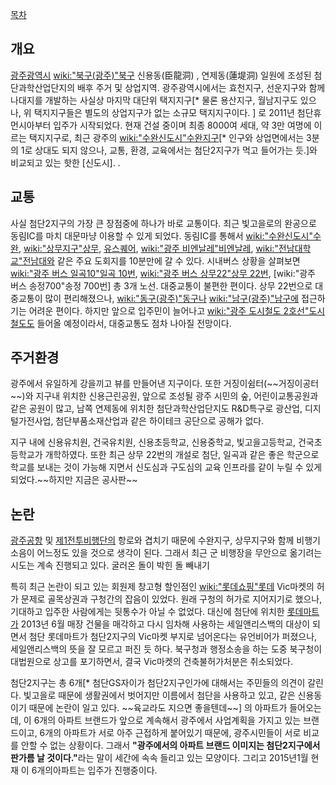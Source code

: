 [[목차]]
== 개요 ==
[[광주광역시]] [[wiki:"북구(광주)"북구]] 신용동(臣龍洞) , 연제동(蓮堤洞) 일원에 조성된 첨단과학산업단지의 배후 주거 및 상업지역. 광주광역시에서는 효천지구, 선운지구와 함께 나대지를 개발하는 사실상 마지막 대단위 택지지구[* 물론 용산지구, 월남지구도 있으나, 위 택지지구들은 별도의 상업지구가 없는 소규모 택지지구이다. ] 로 2011년 첨단휴먼시아부터 입주가 시작되었다. 현재 건설 중이며 최종 8000여 세대, 약 3만 여명에 이르는 택지지구로, 최근 광주의 [[wiki:"수완신도시"수완지구]][* 인구와 상업면에서는 3분의 1로 상대도 되지 않으나, 교통, 환경, 교육에서는 첨단2지구가 먹고 들어가는 듯.]와 비교되고 있는 핫한 [신도시].
.
== 교통 ==
사실 첨단2지구의 가장 큰 장점중에 하나가 바로 교통이다. 최근 빛고을로의 완공으로 동림IC를 마치 대문마냥 이용할 수 있게 되었다. 동림IC를 통해서 [[wiki:"수완신도시"수완]], [[wiki:"상무지구"상무]], [[유스퀘어]], [[wiki:"광주 비엔날레"비엔날레]], [[wiki:"전남대학교"전남대]]와 같은 주요 도회지를 10분만에 갈 수 있다. 시내버스 상황을 살펴보면 [[wiki:"광주 버스 일곡10"일곡 10번]], [[wiki:"광주 버스 상무22"상무 22번]], [wiki:"광주 버스 송정700"송정 700번] 총 3개 노선. 대중교통이 불편한 편이다. 상무 22번으로 대중교통이 많이 편리해졌으나, [[wiki:"동구(광주)"동구]]나 [[wiki:"남구(광주)"남구]]에 접근하기는 어려운 편이다. 하지만 앞으로 입주민이 늘어나고 [[wiki:"광주 도시철도 2호선"도시철도]]도 들어올 예정이라서, 대중교통도 점차 나아질 전망이다.

== 주거환경 ==
광주에서 유일하게 강을끼고 뷰를 만들어낸 지구이다. 또한 거징이쉼터(~~거징이공터~~)와 지구내 위치한 신용근린공원, 앞으로 조성될 광주 시민의 숲, 어린이교통공원과 같은 공원이 많고, 남쪽 연제동에 위치한 첨단과학산업단지도 R&D특구로 광산업, 디지털가전사업, 첨단부품소재산업과 같은 하이테크 공단으로 공해가 없다. 

지구 내에 신용유치원, 건국유치원, 신용초등학교, 신용중학교, 빛고을고등학교, 건국초등학교가 개학하였다. 또한 최근 상무 22번의 개설로 첨단, 일곡과 같은 좋은 학군으로 학교를 보내는 것이 가능해 지면서 신도심과 구도심의 교육 인프라를 같이 누릴 수 있게 되었다.~~하지만 지금은 공사판~~ 

== 논란 ==
[[광주공항]] 및 [[제1전투비행단]]의 항로와 겹치기 때문에 수완지구, 상무지구와 함께 비행기 소음이 어느정도 있을 것으로 생각이 된다. 그래서 최근 군 비행장을 무안으로 옮기려는 시도는 계속 진행되고 있다. 굴러온 돌이 박힌 돌 빼내기

특히 최근 논란이 되고 있는 회원제 창고형 할인점인 [[wiki:"롯데쇼핑"롯데]] Vic마켓의 허가 문제로 골목상권과 구청간의 잡음이 있었다. 원래 구청의 허가로 지어지기로 했으나, 기대하고 입주한 사람에게는 뒷통수가 아닐 수 없었다. 대신에 첨단에 위치한 [[롯데마트]]가 2013년 6월 매장 건물을 매각하고 다시 임차해 사용하는 세일앤리스백의 대상이 되면서 첨단 롯데마트가 첨단2지구의 Vic마켓 부지로 넘어온다는 유언비어가 퍼졌으나, 세일앤리스백의 뜻을 잘 모르고 퍼진 듯 하다. 북구청과 행정소송을 하는 도중 북구청이 대법원으로 상고를 포기하면서, 결국 Vic마켓의 건축불허가처분은 취소되었다. 

첨단2지구는 총 6개[* 첨단GS자이가 첨단2지구인가에 대해서는 주민들의 의견이 갈린다. 빛고을로 때문에 생활권에서 벗어지만 이름에서 첨단을 사용하고 있고, 같은 신용동이기 때문에 논란이 일고 있다. ~~육교라도 지으면 좋을텐데~~] 의 아파트가 들어오는데, 이 6개의 아파트 브랜드가 앞으로 계속해서 광주에서 사업계획을 가지고 있는 브랜드이고, 6개의 아파트가 서로 아주 근접하게 붙어있기 때문에, 광주시민들이 서로 비교를 안할 수 없는 상황이다. 그래서 '''"광주에서의 아파트 브랜드 이미지는 첨단2지구에서 판가름 날 것이다."'''라는 말이 세간에 속속 들리고 있는 모양이다. 
그리고 2015년1월 현재 이 6개의아파트는 입주가 진행중이다.
